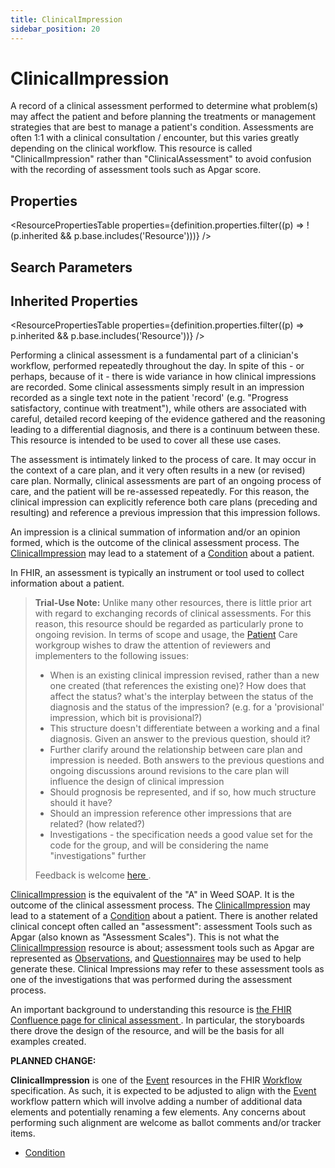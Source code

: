 ```yaml
---
title: ClinicalImpression
sidebar_position: 20
---
```


# ClinicalImpression

A record of a clinical assessment performed to determine what problem(s) may affect the patient and before planning the treatments or management strategies that are best to manage a patient's condition. Assessments are often 1:1 with a clinical consultation / encounter,  but this varies greatly depending on the clinical workflow. This resource is called "ClinicalImpression" rather than "ClinicalAssessment" to avoid confusion with the recording of assessment tools such as Apgar score.

<Tabs queryString="section">
<TabItem value="schema" label="Schema" default>


## Properties


<ResourcePropertiesTable properties={definition.properties.filter((p) => !(p.inherited && p.base.includes('Resource')))} />

## Search Parameters

<SearchParamsTable searchParams={definition.searchParameters} />

## Inherited Properties

<ResourcePropertiesTable properties={definition.properties.filter((p) => p.inherited && p.base.includes('Resource'))} />

</TabItem>
  <TabItem value="usage" label="Usage">
    <div> <a name="scope"></a>  <p> Performing a clinical assessment is a fundamental part of a clinician's workflow, performed repeatedly throughout the day.  In spite of this - or perhaps, because of it - there is wide variance in how clinical impressions are recorded.  Some clinical assessments simply result in an impression recorded as a single text note in the patient 'record' (e.g. "Progress satisfactory,  continue with treatment"), while others are associated with careful, detailed record keeping of the  evidence gathered and the reasoning leading to a differential diagnosis, and there is a continuum between these. This resource is intended to be  used to cover all these use cases. </p> <p> The assessment is intimately linked to the process of care. It may occur in the context of a care plan, and it very often results in a new (or revised) care plan. Normally, clinical assessments are part of an  ongoing process of care, and the patient will be re-assessed repeatedly. For this reason, the clinical impression can explicitly reference both care plans (preceding and resulting) and reference a previous impression that this impression follows. </p>  <p>An impression is a clinical summation of information and/or an opinion formed, which is the outcome of the clinical assessment process.  The <a href="/docs/api/fhir/resources/clinicalimpression">ClinicalImpression</a> may lead to a statement of a <a href="/docs/api/fhir/resources/condition">Condition</a> about a patient.</p>      <p>In FHIR, an assessment is typically an instrument or tool used to collect information about a patient.</p> <a name="dstu"></a> <blockquote class="stu-note"><p><b>Trial-Use Note:</b> Unlike many other resources, there is little prior art with regard to exchanging records of  clinical assessments. For this reason, this resource should be regarded as particularly  prone to ongoing revision. In terms of scope and usage, the <a href="/docs/api/fhir/resources/patient">Patient</a> Care workgroup wishes to draw the attention of reviewers and implementers to the following issues:  <a name="dstu"></a> </p> <ul>  <li>When is an existing clinical impression revised, rather than a new one created (that references the existing one)? How does that affect the status? what's the interplay between the status of the diagnosis and the status of the impression? (e.g. for a 'provisional' impression, which bit is provisional?)</li>  <li>This structure doesn't differentiate between a working and a final diagnosis. Given an answer to the previous question, should it?</li>  <li>Further clarify around the relationship between care plan and impression is needed. Both answers to the previous questions and ongoing discussions around revisions to the care plan will influence the design of clinical impression</li>  <li>Should prognosis be represented, and if so, how much structure should it have?</li>  <li>Should an impression reference other impressions that are related? (how related?)</li>  <li>Investigations - the specification needs a good value set for the code for the group, and will be considering the name "investigations" further</li> </ul>  <p> Feedback is welcome <a href="http://hl7.org/fhir-issues">here </a>. </p></blockquote>  </div>
    </TabItem>
  <TabItem value="relationships" label="Relationships">
    <div> <a name="bnr"></a>  <p> <a href="/docs/api/fhir/resources/clinicalimpression">ClinicalImpression</a> is the equivalent of the "A" in Weed  SOAP.  It is the outcome of the clinical assessment process.  The <a href="/docs/api/fhir/resources/clinicalimpression">ClinicalImpression</a> may lead to a statement of a <a href="/docs/api/fhir/resources/condition">Condition</a> about a patient.  There is another related clinical concept often called an "assessment": assessment Tools such as Apgar (also known as "Assessment Scales"). This is not what the <a href="/docs/api/fhir/resources/clinicalimpression">ClinicalImpression</a> resource is about; assessment tools such as Apgar are represented as  <a href="/docs/api/fhir/resources/observation">Observations</a>, and <a href="/docs/api/fhir/resources/questionnaire">Questionnaires</a> may be used to help  generate these. Clinical Impressions may refer to these assessment tools as one of the investigations that was performed during the assessment process. </p> </div>
    </TabItem>
  <TabItem value="backgroundAndContext" label="Background and Context">
    <div> <a name="bnc"></a>  <p> An important background to understanding this resource is <a href="https://confluence.hl7.org/display/PC/Clinical+Assessment">the FHIR Confluence page for clinical assessment </a>. In particular, the storyboards there drove the design of the resource, and will be the basis for all examples created. </p> <p> <b>PLANNED CHANGE:</b> </p> <p> <b>ClinicalImpression</b> is one of the <a href="https://www.hl7.org/fhir/workflow.html#event">Event</a> resources in the FHIR <a href="https://www.hl7.org/fhir/workflow.html">Workflow</a> specification.  As such, it is expected to be adjusted to align with the <a href="https://www.hl7.org/fhir/event.html">Event</a> workflow pattern which will involve adding a number of additional data elements and potentially renaming a few elements.  Any concerns about performing such alignment are welcome as ballot comments and/or tracker items. </p> </div>
    </TabItem>
  <TabItem value="referencedBy" label="Referenced By">
    <ul><li><a href="/docs/api/fhir/resources/condition">Condition</a></li></ul>
    </TabItem>

</Tabs>
